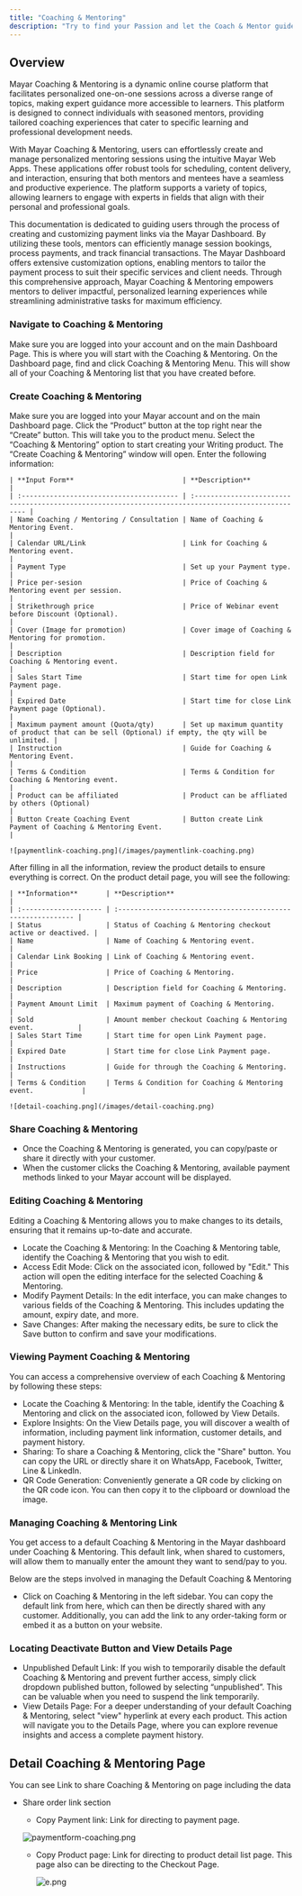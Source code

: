 ```yaml
---
title: "Coaching & Mentoring"
description: "Try to find your Passion and let the Coach & Mentor guide your Passion!"
---
```


## Overview

Mayar Coaching & Mentoring is a dynamic online course platform that facilitates personalized one-on-one sessions across a diverse range of topics, making expert guidance more accessible to learners. This platform is designed to connect individuals with seasoned mentors, providing tailored coaching experiences that cater to specific learning and professional development needs.

With Mayar Coaching & Mentoring, users can effortlessly create and manage personalized mentoring sessions using the intuitive Mayar Web Apps. These applications offer robust tools for scheduling, content delivery, and interaction, ensuring that both mentors and mentees have a seamless and productive experience. The platform supports a variety of topics, allowing learners to engage with experts in fields that align with their personal and professional goals.

This documentation is dedicated to guiding users through the process of creating and customizing payment links via the Mayar Dashboard. By utilizing these tools, mentors can efficiently manage session bookings, process payments, and track financial transactions. The Mayar Dashboard offers extensive customization options, enabling mentors to tailor the payment process to suit their specific services and client needs. Through this comprehensive approach, Mayar Coaching & Mentoring empowers mentors to deliver impactful, personalized learning experiences while streamlining administrative tasks for maximum efficiency.

### Navigate to Coaching & Mentoring

<Steps>
  <Step title="Log in to your Mayar Dashboard">
    Make sure you are logged into your account and on the main Dashboard Page. This is where you will start with the Coaching & Mentoring.
  </Step>
  <Step title="From the Sidebar menu, click on Coaching & Mentoring">
    On the Dashboard page, find and click Coaching & Mentoring Menu. This will show all of your Coaching & Mentoring  list that you have created before.
  </Step>
</Steps>

### Create Coaching & Mentoring

<Steps>
  <Step title="Go to Dashboard">
    Make sure you are logged into your Mayar account and on the main Dashboard page.
  </Step>
  <Step title="Access the Product Menu">
    Click the “Product” button at the top right near the “Create” button. This will take you to the product menu.
  </Step>
  <Step title="Choose Product Type">
    Select the “Coaching & Mentoring” option to start creating your Writing product. The “Create Coaching & Mentoring” window will open.
  </Step>
  <Step title="Fill in Product Details">
    Enter the following information:

    | **Input Form**                           | **Description**                                                                                     |
    | :--------------------------------------- | :-------------------------------------------------------------------------------------------------- |
    | Name Coaching / Mentoring / Consultation | Name of Coaching & Mentoring Event.                                                                 |
    | Calendar URL/Link                        | Link for Coaching & Mentoring event.                                                                |
    | Payment Type                             | Set up your Payment type.                                                                           |
    | Price per-sesion                         | Price of Coaching & Mentoring event per session.                                                    |
    | Strikethrough price                      | Price of Webinar event before Discount (Optional).                                                  |
    | Cover (Image for promotion)              | Cover image of Coaching & Mentoring for promotion.                                                  |
    | Description                              | Description field for Coaching & Mentoring event.                                                   |
    | Sales Start Time                         | Start time for open Link Payment page.                                                              |
    | Expired Date                             | Start time for close Link Payment page (Optional).                                                  |
    | Maximum payment amount (Quota/qty)       | Set up maximum quantity of product that can be sell (Optional) if empty, the qty will be unlimited. |
    | Instruction                              | Guide for Coaching & Mentoring Event.                                                               |
    | Terms & Condition                        | Terms & Condition for Coaching & Mentoring event.                                                   |
    | Product can be affiliated                | Product can be affliated by others (Optional)                                                       |
    | Button Create Coaching Event             | Button create Link Payment of Coaching & Mentoring Event.                                           |

    ![paymentlink-coaching.png](/images/paymentlink-coaching.png)
  </Step>
  <Step title="Review and Finish">
    After filling in all the information, review the product details to ensure everything is correct. On the product detail page, you will see the following:

    | **Information**       | **Description**                                              |
    | :-------------------- | :----------------------------------------------------------- |
    | Status                | Status of Coaching & Mentoring checkout active or deactived. |
    | Name                  | Name of Coaching & Mentoring event.                          |
    | Calendar Link Booking | Link of Coaching & Mentoring event.                          |
    | Price                 | Price of Coaching & Mentoring.                               |
    | Description           | Description field for Coaching & Mentoring.                  |
    | Payment Amount Limit  | Maximum payment of Coaching & Mentoring.                     |
    | Sold                  | Amount member checkout Coaching & Mentoring event.           |
    | Sales Start Time      | Start time for open Link Payment page.                       |
    | Expired Date          | Start time for close Link Payment page.                      |
    | Instructions          | Guide for through the Coaching & Mentoring.                  |
    | Terms & Condition     | Terms & Condition for Coaching & Mentoring event.            |

    ![detail-coaching.png](/images/detail-coaching.png)
  </Step>
</Steps>

### Share Coaching & Mentoring

- Once the Coaching & Mentoring is generated, you can copy/paste or share it directly with your customer.
- When the customer clicks the Coaching & Mentoring, available payment methods linked to your Mayar account will be displayed.

### Editing Coaching & Mentoring

Editing a Coaching & Mentoring allows you to make changes to its details, ensuring that it remains up-to-date and accurate.

- Locate the Coaching & Mentoring: In the Coaching & Mentoring table, identify the Coaching & Mentoring that you wish to edit.
- Access Edit Mode: Click on the associated icon, followed by "Edit." This action will open the editing interface for the selected Coaching & Mentoring.
- Modify Payment Details: In the edit interface, you can make changes to various fields of the Coaching & Mentoring. This includes updating the amount, expiry date, and more.
- Save Changes: After making the necessary edits, be sure to click the Save button to confirm and save your modifications.

### Viewing Payment Coaching & Mentoring

You can access a comprehensive overview of each Coaching & Mentoring by following these steps:

- Locate the Coaching & Mentoring: In the table, identify the Coaching & Mentoring and click on the associated icon, followed by View Details.
- Explore Insights: On the View Details page, you will discover a wealth of information, including payment link information, customer details, and payment history.
- Sharing: To share a Coaching & Mentoring, click the "Share" button. You can copy the URL or directly share it on WhatsApp, Facebook, Twitter, Line & LinkedIn.
- QR Code Generation: Conveniently generate a QR code by clicking on the QR code icon. You can then copy it to the clipboard or download the image.

### Managing Coaching & Mentoring Link

You get access to a default Coaching & Mentoring in the Mayar dashboard under Coaching & Mentoring. This default link, when shared to customers, will allow them to manually enter the amount they want to send/pay to you.

Below are the steps involved in managing the Default Coaching & Mentoring

- Click on Coaching & Mentoring in the left sidebar. You can copy the default link from here, which can then be directly shared with any customer. Additionally, you can add the link to any order-taking form or embed it as a button on your website.

### Locating Deactivate Button and View Details Page

- Unpublished Default Link: If you wish to temporarily disable the default Coaching & Mentoring and prevent further access, simply click dropdown published button, followed by selecting “unpublished”. This can be valuable when you need to suspend the link temporarily.
- View Details Page: For a deeper understanding of your default Coaching & Mentoring, select "view" hyperlink at every each product. This action will navigate you to the Details Page, where you can explore revenue insights and access a complete payment history.

## Detail Coaching & Mentoring Page

You can see Link to share Coaching & Mentoring on page including the data

- Share order link section
  - Copy Payment link: Link for directing to payment page.

  ![paymentform-coaching.png](/images/paymentform-coaching.png)
  - Copy Product page: Link for directing to product detail list page. This page also can be directing to the Checkout Page.

    ![e.png](/images/e.png)